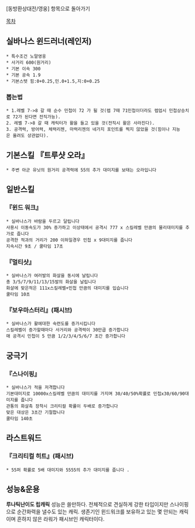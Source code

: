 [동방환상대전/영웅] 항목으로 돌아가기

[[목차]]
== 실바나스 윈드러너(레인저) ==
 * 특수조건 노말영웅
 * 사거리 600(원거리)
 * 기본 이속 300
 * 기본 공속 1.9
 * 기본스텟 힘:0+0.25,민.0+1.5,지:0+0.25 

=== 뽑는법 ===
 * 1.레벨 7->8 갈 때 순수 민첩이 72 가 될 것(렙 7때 71민첩이더라도 렙업시 민첩상승치로 72가 된다면 전직가능).
 2. 레벨 7->8 갈 때 캐릭터가 활을 들고 있을 것(전직시 활은 사라진다).
 3. 공격력, 방어력, 체력리젠, 마력리젠의 네가지 포인트를 찍지 않았을 것(힘이나 지능은 올려도 상관없다).

== 기본스킬 『트루샷 오라』 ==
 * 주변 아군 유닛의 원거리 공격력에 55의 추가 대미지를 보태는 오라입니다

== 일반스킬 ==
=== 『윈드 워크』 ===
 * 실바나스가 바람을 두르고 달립니다
 사용시 이동속도가 30% 증가하고 이상태에서 공격시 777 x 스킬레벨 만큼의 물리대미지를 추가로 줍니다
 공격한 적과의 거리가 200 이하일경우 민첩 x 9대미지를 줍니다
 지속시간 9초 / 쿨타임 17초 

=== 『멀티샷』 ===
 * 실바나스가 여러발의 화살을 동시에 날립니다
 총 3/5/7/9/11/13/15발의 화살을 날립니다
 화살에 맞은적은 111x스킬레벨+민첩 만큼의 대미지를 입습니다
 쿨타임 10초

=== 『보우마스터리』(패시브) ===
 * 실바나스가 활에대한 숙련도를 증가시킵니다
 스킬레벨이 증가할때마다 사거리와 공격력이 30만큽 증가합니다
 매 공격시 민첩이 5 만큼 1/2/3/4/5/6/7 초간 증가합니다

== 궁극기 ==
=== 『스나이핑』 ===
 * 실바나스가 적을 저격합니다
 기본대미지로 10000x스킬레벨 만큼의 대미지를 가지며 30/40/50%확률로 민첩x30/60/90대미지를 줍니다
 관통의 화살촉 장착시 크리티컬 확률이 두배로 증가합니다
 맞은 대상은 3초간 기절합니다
 쿨타임 140초

== 라스트워드 ==
=== 『크리티컬 히트』(패시브) ===
 * 55퍼 확률로 5배 대미지와 5555의 추가 대미지를 줍니다 . 

== 성능&운용 ==
'''루나틱난이도 립캐릭''' 성능은 쓸만하다. 전체적으로 견실하게 강한 타입이지만 스나이핑으로 순간화력을 낼수도 있는 캐릭. 생존기인 윈드워크를 보유하고 있는 몇 안되는 캐릭이며 흔하지 않은 라워가 패시브인 캐릭터이다.
